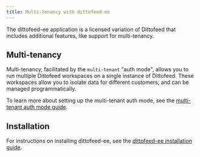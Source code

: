 ```yaml
---
title: Multi-tenancy with dittofeed-ee
---
```


The dittofeed-ee application is a licensed variation of Dittofeed that includes additional features, like support for multi-tenancy.

## Multi-tenancy

Multi-tenancy, facilitated by the `multi-tenant` "auth mode", allows you to run multiple Dittofeed workspaces on a single instance of Dittofeed. These workspaces allow you to isolate data for different customers, and can be managed programmatically.

To learn more about setting up the multi-tenant auth mode, see the [multi-tenant auth mode guide](/docs/deployment/self-hosted/auth-modes/multi-tenant).

## Installation

For instructions on installing dittofeed-ee, see the [dittofeed-ee installation guide](/docs/deployment/self-hosted/dittofeed-ee/installation).
